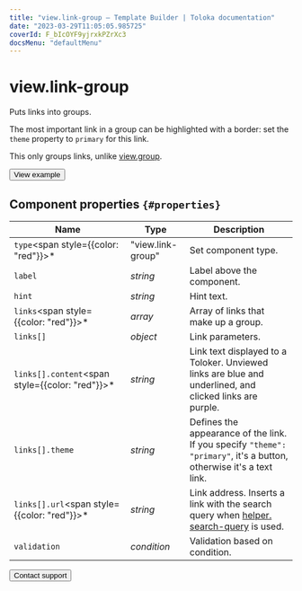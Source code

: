 ```yaml
---
title: "view.link-group — Template Builder | Toloka documentation"
date: "2023-03-29T11:05:05.985725"
coverId: F_bIcOYF9yjrxkPZrXc3
docsMenu: "defaultMenu"
---
```


# view.link-group

Puts links into groups.

The most important link in a group can be highlighted with a border: set the `theme` property to `primary` for this link.

This only groups links, unlike [view.group](/docs/template-builder/reference/view.group).

<Button themeColor="light" view="default" size="l" type="link" url="https://ya.cc/t/2IwCYi-S3xPSL9">View example</Button>

## Component properties `{#properties}`

**Name** | **Type** | **Description**
----- | ----- | -----
`type`<span style={{color: "red"}}>\*</span> | "view.link-group" | Set component type.
`label` | _string_ | Label above the component.
`hint` | _string_ | Hint text.
`links`<span style={{color: "red"}}>\*</span> | _array_ | Array of links that make up a group.
`links[]` | _object_ | Link parameters.
`links[].content`<span style={{color: "red"}}>\*</span> | _string_ | Link text displayed to a Toloker. Unviewed links are blue and underlined, and clicked links are purple.
`links[].theme` | _string_ | Defines the appearance of the link. If you specify `"theme": "primary"`, it's a button, otherwise it's a text link.
`links[].url`<span style={{color: "red"}}>\*</span> | _string_ | Link address. Inserts a link with the search query when [helper. search-query](/docs/template-builder/reference/helper.search-query) is used.
`validation` | _condition_ | Validation based on condition.

<Button themeColor="light" view="default" size="l" type="link" url="/docs/guide/troubleshooting/support?form-source=template-builder-reference-view-link-group">Contact support</Button>